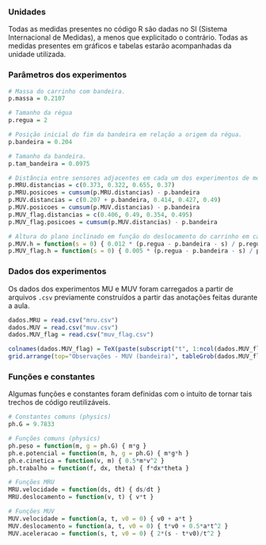 ### Unidades

Todas as medidas presentes no código R são dadas no SI (Sistema Internacional de Medidas), a menos que explicitado o contrário. Todas as medidas presentes em gráficos e tabelas estarão acompanhadas da unidade utilizada.

### Parâmetros dos experimentos

```r
# Massa do carrinho com bandeira.
p.massa = 0.2107

# Tamanho da régua
p.regua = 2

# Posição inicial do fim da bandeira em relação a origem da régua.
p.bandeira = 0.204

# Tamanho da bandeira.
p.tam_bandeira = 0.0975

# Distância entre sensores adjacentes em cada um dos experimentos de movimento retilíneo.
p.MRU.distancias = c(0.373, 0.322, 0.655, 0.37)
p.MRU.posicoes = cumsum(p.MRU.distancias) - p.bandeira
p.MUV.distancias = c(0.207 + p.bandeira, 0.414, 0.427, 0.49)
p.MUV.posicoes = cumsum(p.MUV.distancias) - p.bandeira
p.MUV_flag.distancias = c(0.406, 0.49, 0.354, 0.495)
p.MUV_flag.posicoes = cumsum(p.MUV.distancias) - p.bandeira

# Altura do plano inclinado em função do deslocamento do carrinho em cada um dos experimentos de MUV.
p.MUV.h = function(s = 0) { 0.012 * (p.regua - p.bandeira - s) / p.regua }
p.MUV_flag.h = function(s = 0) { 0.005 * (p.regua - p.bandeira - s) / p.regua }
```


### Dados dos experimentos

Os dados dos experimentos MU e MUV foram carregados a partir de arquivos `.csv` previamente construídos a partir das anotações feitas durante a aula.

```r
dados.MRU = read.csv("mru.csv")
dados.MUV = read.csv("muv.csv")
dados.MUV_flag = read.csv("muv_flag.csv")
```
```r
colnames(dados.MUV_flag) = TeX(paste(subscript("t", 1:ncol(dados.MUV_flag)), parens(ph.TeX.tempo)))
grid.arrange(top="Observações - MUV (bandeira)", tableGrob(dados.MUV_flag, theme=tt))
```

### Funções e constantes

Algumas funções e constantes foram definidas com o intuito de tornar tais trechos de código reutilizáveis.

```r
# Constantes comuns (physics)
ph.G = 9.7833

# Funções comuns (physics)
ph.peso = function(m, g = ph.G) { m*g }
ph.e.potencial = function(m, h, g = ph.G) { m*g*h }
ph.e.cinetica = function(v, m) { 0.5*m*v^2 }
ph.trabalho = function(f, dx, theta) { f*dx*theta }

# Funções MRU
MRU.velocidade = function(ds, dt) { ds/dt }
MRU.deslocamento = function(v, t) { v*t }

# Funções MUV
MUV.velocidade = function(a, t, v0 = 0) { v0 + a*t }
MUV.deslocamento = function(a, t, v0 = 0) { t*v0 + 0.5*a*t^2 }
MUV.aceleracao = function(s, t, v0 = 0) { 2*(s - t*v0)/t^2 }
```